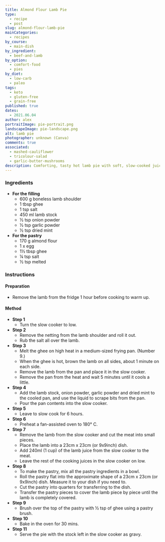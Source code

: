 ```yaml
---
title: Almond Flour Lamb Pie
type:
  - recipe
  - post
slug: almond-flour-lamb-pie
mainCategories:
  - recipes
by_course:
  - main-dish
by_ingredient:
  - beef-and-lamb
by_option:
  - comfort-food
  - pies
by_diet:
  - low-carb
  - paleo
tags:
  - keto
  - gluten-free
  - grain-free
published: true
dates:
  - 2021.06.04
author: alex
portraitImage: pie-portrait.png
landscapeImage: pie-landscape.png
alt: lamb pie
photographer: unknown (Canva)
comments: true
associated:
  - mashed-cauliflower
  - tricolour-salad
  - garlic-butter-mushrooms
description: Comforting, tasty hot lamb pie with soft, slow-cooked juicy meat inside and crusty, crumbly pastry outside smothered with a hearty gravy. The adults liked it.
---
```


<Ingredients>

### Ingredients

- **For the filling**
  - 600 g boneless lamb shoulder
  - 1 tbsp ghee
  - 1 tsp salt
  - 450 ml lamb stock
  - ½ tsp onion powder
  - ½ tsp garlic powder
  - ½ tsp dried mint
- **For the pastry**
  - 170 g almond flour
  - 1 x egg
  - 1½ tbsp ghee
  - ¼ tsp salt
  - ½ tsp melted

</Ingredients>

<Instructions>

### Instructions

#### Preparation

- Remove the lamb from the fridge 1 hour before cooking to warm up.

#### Method

- **Step 1**
  - Turn the slow cooker to low.
- **Step 2**
  - Remove the netting from the lamb shoulder and roll it out.
  - Rub the salt all over the lamb.
- **Step 3**
  - Melt the ghee on high heat in a medium-sized frying pan. (Number 9.)
  - When the ghee is hot, brown the lamb on all sides, about 1 minute on each side.
  - Remove the lamb from the pan and place it in the slow cooker.
  - Remove the pan from the heat and wait 5 minutes until it cools a little.
- **Step 4**
  - Add the lamb stock, onion powder, garlic powder and dried mint to the cooled pan, and use the liquid to scrape bits from the pan.
  - Pour the pan contents into the slow cooker.
- **Step 5**
  - Leave to slow cook for 6 hours.
- **Step 6**
  - Preheat a fan-assisted oven to 180° C.
- **Step 7**
  - Remove the lamb from the slow cooker and cut the meat into small pieces.
  - Place the lamb into a 23cm x 23cm (or 9x9inch) dish.
  - Add 240ml (1 cup) of the lamb juice from the slow cooker to the meat.
  - Leave the rest of the cooking juices in the slow cooker on low.
- **Step 8**
  - To make the pastry, mix all the pastry ingredients in a bowl.
  - Roll the pastry flat into the approximate shape of a 23cm x 23cm (or 9x9inch) dish. Measure it to your dish if you need to.
  - Cut the pastry into quarters for transferring to the dish.
  - Transfer the pastry pieces to cover the lamb piece by piece until the lamb is completely covered.
- **Step 9**
  - Brush over the top of the pastry with ½ tsp of ghee using a pastry brush.
- **Step 10**
  - Bake in the oven for 30 mins.
- **Step 11**
  - Serve the pie with the stock left in the slow cooker as gravy.

</Instructions>
